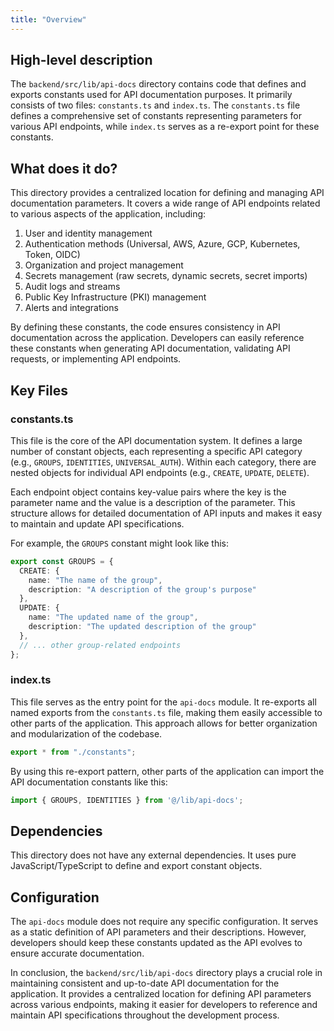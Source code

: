 ```yaml
---
title: "Overview"
---
```


## High-level description
The `backend/src/lib/api-docs` directory contains code that defines and exports constants used for API documentation purposes. It primarily consists of two files: `constants.ts` and `index.ts`. The `constants.ts` file defines a comprehensive set of constants representing parameters for various API endpoints, while `index.ts` serves as a re-export point for these constants.

## What does it do?
This directory provides a centralized location for defining and managing API documentation parameters. It covers a wide range of API endpoints related to various aspects of the application, including:

1. User and identity management
2. Authentication methods (Universal, AWS, Azure, GCP, Kubernetes, Token, OIDC)
3. Organization and project management
4. Secrets management (raw secrets, dynamic secrets, secret imports)
5. Audit logs and streams
6. Public Key Infrastructure (PKI) management
7. Alerts and integrations

By defining these constants, the code ensures consistency in API documentation across the application. Developers can easily reference these constants when generating API documentation, validating API requests, or implementing API endpoints.

## Key Files

### constants.ts
This file is the core of the API documentation system. It defines a large number of constant objects, each representing a specific API category (e.g., `GROUPS`, `IDENTITIES`, `UNIVERSAL_AUTH`). Within each category, there are nested objects for individual API endpoints (e.g., `CREATE`, `UPDATE`, `DELETE`).

Each endpoint object contains key-value pairs where the key is the parameter name and the value is a description of the parameter. This structure allows for detailed documentation of API inputs and makes it easy to maintain and update API specifications.

For example, the `GROUPS` constant might look like this:

```typescript
export const GROUPS = {
  CREATE: {
    name: "The name of the group",
    description: "A description of the group's purpose"
  },
  UPDATE: {
    name: "The updated name of the group",
    description: "The updated description of the group"
  },
  // ... other group-related endpoints
};
```

### index.ts
This file serves as the entry point for the `api-docs` module. It re-exports all named exports from the `constants.ts` file, making them easily accessible to other parts of the application. This approach allows for better organization and modularization of the codebase.

```typescript
export * from "./constants";
```

By using this re-export pattern, other parts of the application can import the API documentation constants like this:

```typescript
import { GROUPS, IDENTITIES } from '@/lib/api-docs';
```

## Dependencies
This directory does not have any external dependencies. It uses pure JavaScript/TypeScript to define and export constant objects.

## Configuration
The `api-docs` module does not require any specific configuration. It serves as a static definition of API parameters and their descriptions. However, developers should keep these constants updated as the API evolves to ensure accurate documentation.

In conclusion, the `backend/src/lib/api-docs` directory plays a crucial role in maintaining consistent and up-to-date API documentation for the application. It provides a centralized location for defining API parameters across various endpoints, making it easier for developers to reference and maintain API specifications throughout the development process.